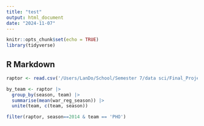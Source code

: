 ```yaml
---
title: "test"
output: html_document
date: "2024-11-07"
---
```


```r
knitr::opts_chunk$set(echo = TRUE)
library(tidyverse)
```

## R Markdown

```r
raptor <- read.csv('/Users/LanDo/School/Semester 7/data sci/Final_Project/modern_RAPTOR_by_team.csv')
```


```r
by_team <- raptor |>
  group_by(season, team) |>
  summarise(mean(war_reg_season)) |>
  unite(team, c(team, season))

filter(raptor, season==2014 & team == 'PHO')
```

